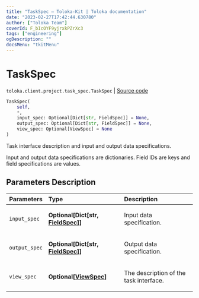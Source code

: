 ```yaml
---
title: "TaskSpec — Toloka-Kit | Toloka documentation"
date: "2023-02-27T17:42:44.630780"
author: ["Toloka Team"]
coverId: F_bIcOYF9yjrxkPZrXc3
tags: ["engineering"]
ogDescription: ""
docsMenu: "tkitMenu"
---
```


# TaskSpec
`toloka.client.project.task_spec.TaskSpec` | [Source code](https://github.com/Toloka/toloka-kit/blob/v1.1.4/src/client/project/task_spec.py#L8)

```python
TaskSpec(
    self,
    *,
    input_spec: Optional[Dict[str, FieldSpec]] = None,
    output_spec: Optional[Dict[str, FieldSpec]] = None,
    view_spec: Optional[ViewSpec] = None
)
```

Task interface description and input and output data specifications.

Input and output data specifications are dictionaries.
Field IDs are keys and field specifications are values.

## Parameters Description

| Parameters | Type | Description |
| :----------| :----| :-----------|
`input_spec`|**Optional\[Dict\[str, [FieldSpec](/docs/toloka-kit/reference/toloka.client.project.field_spec.FieldSpec)\]\]**|<p>Input data specification.</p>
`output_spec`|**Optional\[Dict\[str, [FieldSpec](/docs/toloka-kit/reference/toloka.client.project.field_spec.FieldSpec)\]\]**|<p>Output data specification.</p>
`view_spec`|**Optional\[[ViewSpec](/docs/toloka-kit/reference/toloka.client.project.view_spec.ViewSpec)\]**|<p>The description of the task interface.</p>